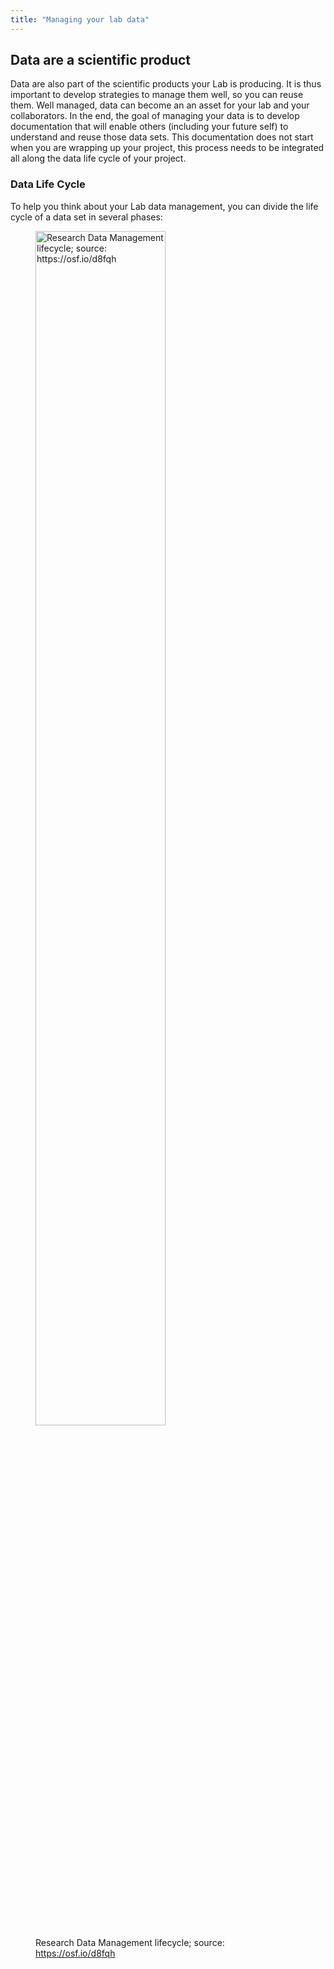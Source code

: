 ```yaml
---
title: "Managing your lab data"
---
```



## Data are a scientific product

Data are also part of the scientific products your Lab is producing. It is thus important to develop strategies to manage them well, so you can reuse them. Well managed, data can become an an asset for your lab and your collaborators. In the end, the goal of managing your data is to develop documentation that will enable others (including your future self) to understand and reuse those data sets. This documentation does not start when you are wrapping up your project, this process needs to be integrated all along the data life cycle of your project.


### Data Life Cycle

To help you think about your Lab data management, you can divide the life cycle of a data set in several phases:

![Research Data Management lifecycle; source: <https://osf.io/d8fqh>](img/data_lifecycle_rdm.png){width="70%" fig-align="center"}


